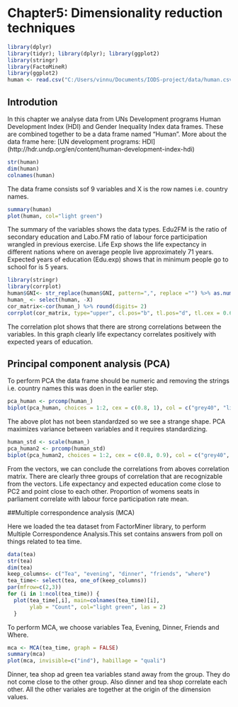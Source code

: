 # Chapter5: Dimensionality reduction techniques

```r
library(dplyr)
library(tidyr); library(dplyr); library(ggplot2)
library(stringr)
library(FactoMineR)
library(ggplot2)
human <- read.csv("C:/Users/vinnu/Documents/IODS-project/data/human.csv")
```

## Introdution

In this chapter we analyse data from UNs Development programs Human Development Index (HDI) and Gender Inequality Index data frames. These are combined together to be a data frame named "Human". 
More about the data frame here: [UN development programs: HDI] (http://hdr.undp.org/en/content/human-development-index-hdi)

```r
str(human)
dim(human)
colnames(human)
```

The data frame consists sof 9 variables and X is the row names i.e. country names.


```r
summary(human)
plot(human, col="light green")
```

The summary of the variables shows the data types. Edu2FM is the ratio of secondary education and Labo.FM ratio of labour force participation wrangled in previous exercise. Life Exp shows the life expectancy in different nations where on average people live approximately 71 years. Expected years of education (Edu.exp) shows that in minimum people go to school for is 5 years.  

```r
library(stringr)
library(corrplot)
human$GNI<- str_replace(human$GNI, pattern=",", replace ="") %>% as.numeric()
human_ <- select(human, -X)
cor_matrix<-cor(human_) %>% round(digits= 2)
corrplot(cor_matrix, type="upper", cl.pos="b", tl.pos="d", tl.cex = 0.6, method="circle")
```

The correlation plot shows that there are strong correlations between the variables. In this graph clearly life expectancy correlates positively with expected years of education.

## Principal component analysis (PCA)

To perform PCA the data frame should be numeric and removing the strings i.e. country names this was doen in the earlier step. 

```r
pca_human <- prcomp(human_)
biplot(pca_human, choices = 1:2, cex = c(0.8, 1), col = c("grey40", "light green"))
```


The above plot has not been standardzed so we see a strange shape. PCA maximizes variance between variables and it requires standardizing.


```r
human_std <- scale(human_)
pca_human2 <- prcomp(human_std)
biplot(pca_human2, choices = 1:2, cex = c(0.8, 0.9), col = c("grey40", "light green"))
```

From the vectors, we can conclude the correlations from aboves correlation matrix. There are clearly three groups of correlation that are recognizable from the vectors. Life expectancy and expected education come close to PC2 and point close to each other. Proportion of womens seats in parliament correlate with labour force participation rate mean.


##Multiple correspondence analysis (MCA)

Here we loaded the tea dataset from FactorMiner library, to perform Multiple Correspondence Analysis.This set contains answers from poll on things related to tea time.


```r
data(tea)
str(tea)
dim(tea)
keep_columns<- c("Tea", "evening", "dinner", "friends", "where")
tea_time<- select(tea, one_of(keep_columns))
par(mfrow=c(2,3))
for (i in 1:ncol(tea_time)) {
  plot(tea_time[,i], main=colnames(tea_time)[i],
       ylab = "Count", col="light green", las = 2)
  }
```

To perform MCA, we choose variables Tea, Evening, Dinner, Friends and Where.



```r
mca <- MCA(tea_time, graph = FALSE)
summary(mca)
plot(mca, invisible=c("ind"), habillage = "quali")
```

Dinner, tea shop ad green tea variables stand away from the group. They do not come close to the other group. Also dinner and tea shop correlate each other. All the other variales are together at the origin of the dimension values.

